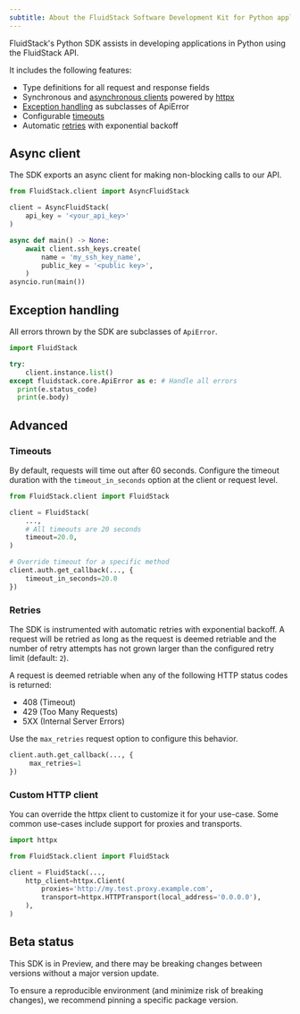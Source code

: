 ---
subtitle: About the FluidStack Software Development Kit for Python applications
---

FluidStack's Python SDK assists in developing applications in Python using the FluidStack API.

It includes the following features:

- Type definitions for all request and response fields
- Synchronous and [asynchronous clients](#async-client) powered by [httpx](https://www.python-httpx.org/)
- [Exception handling](#exception-handling) as subclasses of ApiError
- Configurable [timeouts](#timeouts)
- Automatic [retries](#retries) with exponential backoff

## Async client

The SDK exports an async client for making non-blocking calls to our API.

```python Example
from FluidStack.client import AsyncFluidStack

client = AsyncFluidStack(
    api_key = '<your_api_key>'
)

async def main() -> None:
    await client.ssh_keys.create(
        name = 'my_ssh_key_name',
        public_key = '<public key>',
    )
asyncio.run(main())
```

## Exception handling

All errors thrown by the SDK are subclasses of `ApiError`.

```python Example
import FluidStack

try:
    client.instance.list()
except fluidstack.core.ApiError as e: # Handle all errors
  print(e.status_code)
  print(e.body)
```

## Advanced

### Timeouts

By default, requests will time out after 60 seconds. Configure the timeout duration with the `timeout_in_seconds` option at the client or request level.

```python Example
from FluidStack.client import FluidStack

client = FluidStack(
    ...,
    # All timeouts are 20 seconds
    timeout=20.0,
)

# Override timeout for a specific method
client.auth.get_callback(..., {
    timeout_in_seconds=20.0
})
```

### Retries

The SDK is instrumented with automatic retries with exponential backoff. A request will be retried as long as the request is deemed retriable and the number of retry attempts has not grown larger than the configured retry limit (default: `2`).

A request is deemed retriable when any of the following HTTP status codes is returned:

- 408 (Timeout)
- 429 (Too Many Requests)
- 5XX (Internal Server Errors)

Use the `max_retries` request option to configure this behavior.

```python Example
client.auth.get_callback(..., {
     max_retries=1
})
```

### Custom HTTP client
You can override the httpx client to customize it for your use-case. Some common use-cases include support for proxies and transports.

```python Example
import httpx

from FluidStack.client import FluidStack

client = FluidStack(...,
    http_client=httpx.Client(
        proxies='http://my.test.proxy.example.com',
        transport=httpx.HTTPTransport(local_address='0.0.0.0'),
    ),
)
```

## Beta status
This SDK is in Preview, and there may be breaking changes between versions without a major version update.

To ensure a reproducible environment (and minimize risk of breaking changes), we recommend pinning a specific package version.